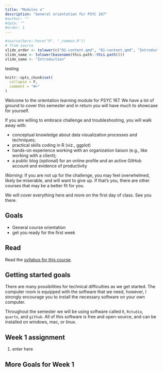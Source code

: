 ```yaml
---
title: "Modules x"
description: "General orientation for PSYC 167"
#author: ""
#date: ""
#order: 1 
---
```




```r
#source(here::here("R", "_common.R"))
# from source
slide_order <- tolower(c("02-content.qmd", "01-content.qmd", "Introduction"))
slide_name <- tolower(basename(this.path::this.path()))
slide_name <- "Introduction"

```

testing



```r
knitr::opts_chunk$set(
  collapse = F,
  comment = "#>"
)
```

Welcome to the orientation learning module for PSYC 167. We have a lot of ground to cover this semester and in return you will have much to showcase for yourself. 

If you are willing to embrace challenge and troubleshooting, you will walk away with:

- conceptual knowledge about data visualization processes and techniques;
- practical skills coding in R (viz., ggplot)
- hands-on experience working with an organization liaison (e.g., like working with a client);
- a public blog (optional) for an online profile and an active GitHub account and evidence of productivity


*Warning*: If you are not up for the challenge, you may feel overwhelmed, likely be miserable, and will want to give up. If that's you, there are other courses that may be a better fit for you. 

We will cover everything here and more on the first day of class. See you there.

## Goals

-   General course orientation
-   get you ready for the first week

## Read

Read the [syllabus for this course](https://www.slicesofdata/psyc167/syllabus.html).

## Getting started goals

There are many possibilities for technical difficulties as we get started. The computer room is equipped with the software that we need, however, I strongly encourage you to install the necessary software on your own computer.

Throughout the semester we will be using software called `R`, `Rstudio`, `quarto`, and `github`. All of this software is free and open-source, and can be installed on windows, mac, or linux.

## Week 1 assignment

1.  enter here

## More Goals for Week 1
